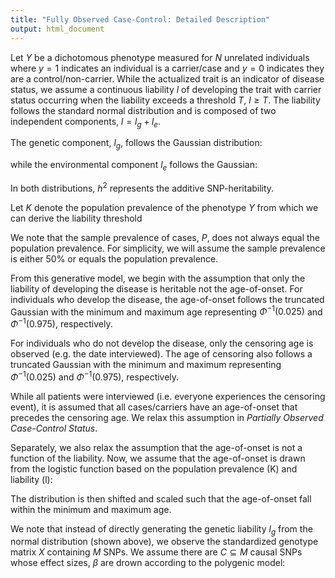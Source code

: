 ```yaml
---
title: "Fully Observed Case-Control: Detailed Description"
output: html_document
---
```


Let $Y$ be a dichotomous phenotype measured for $N$ unrelated individuals where $y=1$ indicates an individual is a carrier/case and $y=0$ indicates they are a control/non-carrier. While the actualized trait is an indicator of disease status, we assume a continuous liability $l$ of developing the trait with carrier status occurring when the liability exceeds a threshold $T$, $l \ge T$. The liability follows the standard normal distribution and is composed of two independent components, $l = l_g + l_e$.

The genetic component, $l_g$, follows the Gaussian distribution:

\begin{align}
  l_g \sim N(0, h^2)
\end{align}

while the environmental component $l_e$ follows the Gaussian:

\begin{align}
  l_e \sim N(0, 1-h^2)
\end{align}

In both distributions, $h^2$ represents the additive SNP-heritability. 

Let $K$ denote the population prevalence of the phenotype $Y$ from which we can derive the liability threshold 

\begin{align}
T = \Phi^{-1}(1-K)
\end{align}

We note that the sample prevalence of cases, $P$, does not always equal the population prevalence. For simplicity, we will assume the sample prevalence is either 50\% or equals the population prevalence.

From this generative model, we begin with the assumption that only the liability of developing the disease is heritable not the age-of-onset. For individuals who develop the disease, the age-of-onset follows the truncated Gaussian with the minimum and maximum age representing $\Phi^{-1}(0.025)$ and $\Phi^{-1}(0.975)$, respectively. 

For individuals who do not develop the disease, only the censoring age is observed (e.g. the date interviewed). The age of censoring also follows a truncated Gaussian with the minimum and maximum representing $\Phi^{-1}(0.025)$ and $\Phi^{-1}(0.975)$, respectively. 

While all patients were interviewed (i.e. everyone experiences the censoring event), it is assumed that all cases/carriers have an age-of-onset that precedes the censoring age. We relax this assumption in *Partially Observed Case-Control Status*.

Separately, we also relax the assumption that the age-of-onset is not a function of the liability. Now, we assume that the age-of-onset is drawn from the logistic function based on the population prevalence (K) and liability (l):

\begin{align}
-ln(\frac{K}{(1-\Phi(l))} - 1)
\end{align}

The distribution is then shifted and scaled such that the age-of-onset fall within the minimum and maximum age.

We note that instead of directly generating the genetic liability $l_g$ from the normal distribution (shown above), we observe the standardized genotype matrix $X$ containing $M$ SNPs. We assume there are $C \subseteq M$ causal SNPs whose effect sizes, $\beta$ are drown according to the polygenic model:

\begin{align}
\beta \sim N(0, \frac{h^2}{M})
\end{align}
